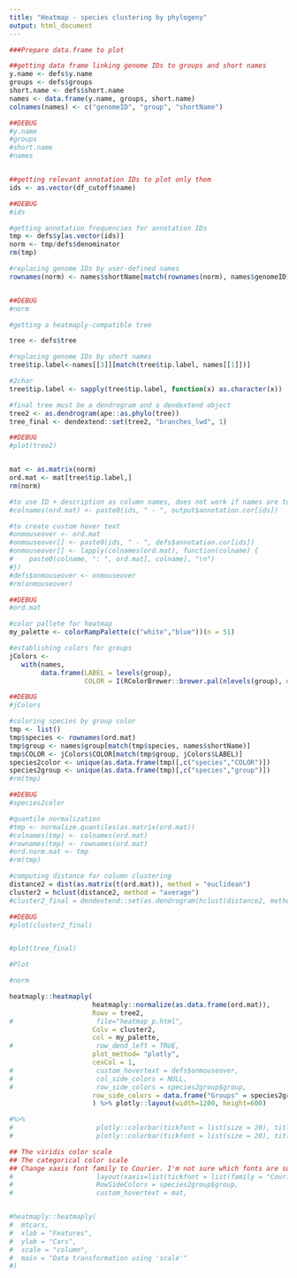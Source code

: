 ```yaml
---
title: "Heatmap - species clustering by phylogeny"
output: html_document
---
```


```r
###Prepare data.frame to plot

##getting data frame linking genome IDs to groups and short names
y.name <- defs$y.name
groups <- defs$groups
short.name <- defs$short.name
names <- data.frame(y.name, groups, short.name)
colnames(names) <- c("genomeID", "group", "shortName")

##DEBUG
#y.name
#groups
#short.name
#names


##getting relevant annotation IDs to plot only them
ids <- as.vector(df_cutoff$name)

##DEBUG
#ids

#getting annotation frequencies for annotation IDs
tmp <- defs$y[as.vector(ids)]
norm <- tmp/defs$denominator
rm(tmp)

#replacing genome IDs by user-defined names
rownames(norm) <- names$shortName[match(rownames(norm), names$genomeID)]


##DEBUG
#norm

#getting a heatmaply-compatible tree

tree <- defs$tree

#replacing genome IDs by short names
tree$tip.label<-names[[3]][match(tree$tip.label, names[[1]])]

#2char
tree$tip.label <- sapply(tree$tip.label, function(x) as.character(x))

#final tree must be a dendrogram and a dendextend object
tree2 <- as.dendrogram(ape::as.phylo(tree))
tree_final <- dendextend::set(tree2, "branches_lwd", 1)

##DEBUG
#plot(tree2)


mat <- as.matrix(norm)
ord.mat <- mat[tree$tip.label,]
rm(norm)

#to use ID + description as column names, does not work if names are too long (figure is not printed)
#colnames(ord.mat) <- paste0(ids, " - ", output$annotation.cor[ids])

#to create custom hover text
#onmouseover <- ord.mat
#onmouseover[] <- paste0(ids, " - ", defs$annotation.cor[ids])
#onmouseover[] <- lapply(colnames(ord.mat), function(colname) {
#    paste0(colname, ": ", ord.mat[, colname], "\n")
#})
#defs$onmouseover <- onmouseover
#rm(onmouseover)

##DEBUG
#ord.mat

#color pallete for heatmap
my_palette <- colorRampPalette(c("white","blue"))(n = 51)

#establishing colors for groups
jColors <-
   with(names,
        data.frame(LABEL = levels(group),
                   COLOR = I(RColorBrewer::brewer.pal(nlevels(group), name = 'Set1'))))

##DEBUG
#jColors

#coloring species by group color
tmp <- list()
tmp$species <- rownames(ord.mat)
tmp$group <- names$group[match(tmp$species, names$shortName)]
tmp$COLOR <- jColors$COLOR[match(tmp$group, jColors$LABEL)]
species2color <- unique(as.data.frame(tmp)[,c("species","COLOR")])
species2group <- unique(as.data.frame(tmp)[,c("species","group")])
#rm(tmp)

##DEBUG
#species2color

#quantile normalization
#tmp <- normalize.quantiles(as.matrix(ord.mat))
#colnames(tmp) <- colnames(ord.mat)
#rownames(tmp) <- rownames(ord.mat)
#ord.norm.mat <- tmp
#rm(tmp)

#computing distance for column clustering
distance2 = dist(as.matrix(t(ord.mat)), method = "euclidean")
cluster2 = hclust(distance2, method = "average")
#cluster2_final = dendextend::set(as.dendrogram(hclust(distance2, method=c("average"))), "branches_lwd", 1)

##DEBUG
#plot(cluster2_final)


#plot(tree_final)

#Plot

#norm

heatmaply::heatmaply(
                     heatmaply::normalize(as.data.frame(ord.mat)),
                     Rowv = tree2,
#                     file="heatmap_p.html",
                     Colv = cluster2,
                     col = my_palette,
#                     row_dend_left = TRUE,
                     plot_method= "plotly",
                     cexCol = 1,
#                     custom_hovertext = defs$onmouseover,
#                     col_side_colors = NULL,
#                     row_side_colors = species2group$group,
                     row_side_colors = data.frame("Groups" = species2group$group, check.names=FALSE)
                     ) %>% plotly::layout(width=1200, height=600)

#%>%
#                     plotly::colorbar(tickfont = list(size = 20), titlefont = list(size = 20), which = 1) %>%
#                     plotly::colorbar(tickfont = list(size = 20), titlefont = list(size = 20), which = 2)

## The viridis color scale
## The categorical color scale
## Change xaxis font family to Courier. I'm not sure which fonts are supported unfortunately, this is just one example
#                     layout(xaxis=list(tickfont = list(family = "Courier"))))
#                     RowSideColors = species2group$group,
#                     custom_hovertext = mat,


#heatmaply::heatmaply(
#  mtcars, 
#  xlab = "Features",
#  ylab = "Cars", 
#  scale = "column",
#  main = "Data transformation using 'scale'"
#)

```
